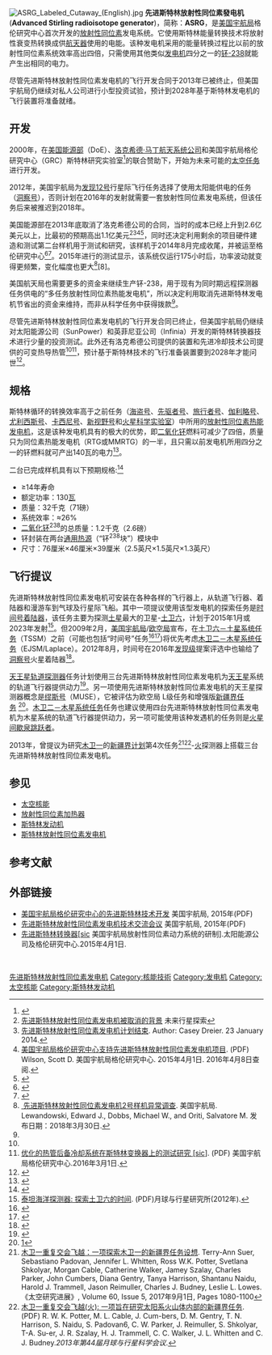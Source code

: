 [[File:ASRG_Labeled_Cutaway_(English).jpg|thumb]]
'''先进斯特林放射性同位素發电机'''('''Advanced Stirling radioisotope generator''')，简称：'''ASRG'''，是[[美国宇航局|美国宇航局]]格伦研究中心首次开发的[[放射性同位素|放射性同位素]]发电系统。它使用斯特林能量转换技术将放射性衰变热转换成供[[航天器|航天器]]使用的电能。该种发电机采用的能量转换过程比以前的放射性同位素系统效率高出四倍，只需使用其他类似[[发电机|发电机]]四分之一的[[钚的同位素|钚-238]]就能产生出相同的电力。

尽管先进斯特林放射性同位素发电机的飞行开发合同于2013年已被终止，但美国宇航局仍继续对私人公司进行小型投资试验，预计到2028年基于斯特林发电机的飞行装置将准备就绪。

== 开发 ==
2000年，在[[美国能源部|美国能源部]]（DoE）、[[洛克希德·马丁|洛克希德·马丁航天系统公司]]和美国宇航局格伦研究中心（GRC）斯特林研究实验室<ref name=lab>{{cite web|url=https://tec.grc.nasa.gov/rps/stirling-research-lab/ | accessdate=2016-08-12 |title= 斯特林研究实验室/热能转换}}</ref>的联合赞助下，开始为未来可能的[[太空探索|太空任务]]进行开发。

2012年，美国宇航局为[[发现计划#发现12号|发现12号]]行星际飞行任务选择了使用太阳能供电的任务（[[洞察号|洞察号]]），否则计划在2016年的发射就需要一套放射性同位素发电系统，但该任务后来被推迟到2018年。

美国能源部在2013年底取消了洛克希德公司的合同，当时的成本已经上升到2.6亿美元以上，比最初的预期高出1.1亿美元<ref>[http://futureplanets.blogspot.com/2013/12/the-asrg-cancellation-in-context.html 先进斯特林放射性同位素发电机被取消的背景] 未来行星探索</ref><ref>[http://www.planetary.org/blogs/casey-dreier/2014/0123-lockheed-closes-out-the-asrg-program-and-ships-hardware-to-nasa-glenn.html 先进斯特林放射性同位素发电机计划结束]. Author: Casey Dreier. 23 January 2014.</ref><ref name='support 2015'>[https://ntrs.nasa.gov/search.jsp?R=20150008244 美国宇航局格伦研究中心支持先进斯特林放射性同位素发电机项目]. (PDF) Wilson, Scott D. 美国宇航局格伦研究中心. 2015年4月1日. 2016年4月8日查阅.</ref><ref>{{cite web |url=https://ntrs.nasa.gov/archive/nasa/casi.ntrs.nasa.gov/20150006753.pdf |title=先进斯特林放射性同位素发电机装置在格伦研究中心的测试|accessdate=2016-05-20 }}</ref>，同时还决定利用剩余的项目硬件建造和测试第二台样机用于测试和研究，该样机于2014年8月完成收尾，并被运至格伦研究中心<ref>{{cite web |url=https://ntrs.nasa.gov/archive/nasa/casi.ntrs.nasa.gov/20150004104.pdf |title=先进斯特林放射性同位素发电机项目2号样机（ASRG EU 2）总装|accessdate=2016-05-20 }}</ref><ref name=spacenews>{{cite web|url=http://spacenews.com/39124lockheed-shrinking-asrg-team-as-closeout-work-begins/|title=洛克希德缩小先进斯特林放射性同位素发电机项目团队以开始收尾工作 - SpaceNews.com|author=|date=2014年1月16日|access-date=2016年8月31日}}</ref>。2015年进行的测试显示，该系统仅运行175小时后，功率波动就变得更频繁，变化幅度也更大<ref>[https://ntrs.nasa.gov/search.jsp?R=20180002070  先进斯特林放射性同位素发电机2号样机异常调查]. 美国宇航局. Lewandowski, Edward J., Dobbs, Michael W., and Oriti, Salvatore M. 发布日期：2018年3月30日.</ref>[8]。

美国航天局也需要更多的资金来继续生产钚-238，用于现有为同时期远程探测器任务供电的“多任务放射性同位素热能发电机”，所以决定利用取消先进斯特林发电机节省出的资金来维持，而非从科学任务中获得拨款<ref name=spacenews />。

尽管先进斯特林放射性同位素发电机的飞行开发合同已终止，但美国宇航局仍继续对太阳能源公司（SunPower）和英菲尼亚公司（Infinia）开发的斯特林转换器技术进行少量的投资测试。此外还有洛克希德公司提供的装置和先进冷却技术公司提供的可变热导热管<ref name="lab" /><ref>[https://ntrs.nasa.gov/search.jsp?R=20160004351 优化的热管后备冷却系统在斯特林变换器上的测试研究 [sic]]. (PDF) 美国宇航局格伦研究中心.2016年3月1日.</ref>，预计基于斯特林技术的飞行准备装置要到2028年才能问世<ref name='Meeting 2015'>{{cite web|url=https://prod.nais.nasa.gov/eps/eps_data/165279-OTHER-005-001.pdf |title=斯特林技术交流会议|accessdate=2016-04-08|archiveurl=https://web.archive.org/web/20160420084629/https://prod.nais.nasa.gov/eps/eps_data/165279-OTHER-005-001.pdf |archivedate=2016-04-20 }}</ref>。

== 规格 ==
斯特林循环的转换效率高于之前任务（[[维京号|海盗号]]、[[先锋计划|先驱者号]]、[[航海家计画|旅行者号]]、[[伽利略号探测器|伽利略号]]、[[尤利西斯号|尤利西斯号]]、[[卡西尼-惠更斯号|卡西尼号]]、[[新视野号|新视野号]]和[[火星科学实验室|火星科学实验室]]）中所用的[[放射性同位素热能发电机|放射性同位素热能发电机]]，这是该种发电机具有的极大的优势，即[[二氧化钚|二氧化钚]]燃料可减少了四倍，质量只为同位素热能发电机（RTG或MMRTG）的一半，且只需以前发电机所用四分之一的钚燃料就可产出140瓦的电力<ref name="Plutonium stockpile">{{cite news |last=Leone |first=Dan |url=http://spacenews.com/u-s-plutonium-stockpile-good-for-two-more-nuclear-batteries-after-mars-2020/ |title=火星2020年任务后，美国钚储备尚可再制造两台核电池|work=太空新闻|date=2015年3月11日|accessdate=2015-03-12 }}</ref>。

二台已完成样机具有以下预期规格:<ref name="flight units">{{cite news|last=Reckart |first=Timothy A. |url=https://spaceflightsystems.grc.nasa.gov/sspo/asrg/ |title=先进斯特林放射性同位素发电机|work=格伦研究中心|publisher=美国宇航局|date=2015年1月22日|accessdate=2016-04-08|archiveurl=https://web.archive.org/web/20160330212653/https://spaceflightsystems.grc.nasa.gov/SSPO/ASRG/ |archivedate=2016-03-30 }}</ref>
*≥14年寿命
*额定功率：130[[瓦特|瓦]]
*质量：32千克（71磅）
*系统效率：≈26%
*[[二氧化钚|二氧化钚<sup>238</sup>]]的总质量：1.2千克（2.6磅） 
*钚封装在两台[[通用热源|通用热源]]（“钚<sup>238</sup>块”）模块中 
*尺寸：76厘米×46厘米×39厘米（2.5英尺×1.5英尺×1.3英尺）

== 飞行提议 ==
先进斯特林放射性同位素发电机可安装在各种各样的飞行器上，从轨道飞行器、着陆器和漫游车到气球及行星际飞船。其中一项提议使用该型发电机的探索任务是[[泰坦海洋探测器|时间号着陆器]]，该任务主要为探测[[土星|土星]]最大的卫星-[[土卫六|土卫六]]，计划于2015年1月<ref>{{cite web|url=http://www.spacepolicyonline.com/pages/images/stories/PSDS%20Sat1%20Stofan-TIME.pdf 泰坦海洋探测器(时间号)]:首次探索外星海洋</ref>}}或2023年发射<ref>[http://www.lpi.usra.edu/opag/mar2012/presentations/Friday/1_TiME_opag.pdf 泰坦海洋探测器: 探索土卫六的时间]. (PDF)月球与行星研究所(2012年).</ref>。但2009年2月，[[美国宇航局|美国宇航局]]/[[欧洲空间局|欧空局]]宣布，在[[土卫六－土星系统任务|土卫六－土星系统任务]]（TSSM）之前（可能也包括“时间号”任务<ref>{{Cite news |url=http://www.nasa.gov/topics/solarsystem/features/20090218.html|title=美国航天局和欧空局优先考虑外太阳系行星任务|date=2009年2月18日|publisher=美国航天局}}</ref><ref>{{Cite news |last=Rincon |first=Paul |url=http://news.bbc.co.uk/1/hi/sci/tech/7897585.stm |title=进入太空机构视野中的木星|work=BBC新闻|date=2009年2月18日}}</ref>)将优先考虑[[木卫二－木星系统任务|木卫二－木星系统任务]]（EJSM/Laplace）。2012年8月，时间号在2016年[[发现计划|发现级]]提案评选中也输给了[[洞察号|洞察号]]火星着陆器<ref name=washington>{{Cite news |url=https://www.washingtonpost.com/national/health-science/nasa-will-send-robot-drill-to-mars-in-2016/2012/08/20/43bf1980-eaef-11e1-9ddc-340d5efb1e9c_story.html |title=美国航天局将于2016年向火星发射机器人钻机|work=《华盛顿邮报》|first=Brian |last=Vastag |date=2012年8月20日}}</ref>。

[[天王星轨道探测器|天王星轨道探测器]]任务计划使用三台先进斯特林放射性同位素发电机为[[天王星|天王星]]系统的轨道飞行器提供动力<ref name=Smith2010>{{cite journal| last=Smith| first=R.M.| author2=Yozwiak, A.W.| author3= Lederer, A.P.|author4= Turtle, E.P.| title=天王星系统的荷鲁斯-赫歇尔轨道侦察| year=2010年|page=2471| journal=第41届月球与行星科学会议| issue=1533| bibcode=2010LPI....41.2471S}}</ref>。另一项使用先进斯特林放射性同位素发电机的天王星探测器概念是[[缪斯号|缪斯号]]（MUSE），它被评估为欧空局 L级任务和增强版[[新疆界计划|新疆界任务]] <ref>[http://www.hou.usra.edu/meetings/lpsc2014/pdf/2406.pdf]</ref>。[[木卫二－木星系统任务|木卫二－木星系统任务]]任务也建议使用四台先进斯特林放射性同位素发电机为木星系统的轨道飞行器提供动力，另一项可能使用该种发遇机的任务则是[[火星间歇泉跳跃者|火星间歇泉跳跃者]]。

2013年，曾提议为研究[[木卫一|木卫一]]的[[新疆界计划|新疆界计划]]第4次任务<ref name='FIRE 2017'>[http://www.sciencedirect.com/science/article/pii/S0273117717303484 木卫一重复交会飞越：一项探索木卫一的新疆界任务设想]. Terry-Ann Suer, Sebastiano Padovan, Jennifer L. Whitten, Ross W.K. Potter, Svetlana Shkolyar, Morgan Cable, Catherine Walker, Jamey Szalay, Charles Parker, John Cumbers, Diana Gentry, Tanya Harrison, Shantanu Naidu, Harold J. Trammell, Jason Reimuller, Charles J. Budney, Leslie L. Lowes. 《太空研究进展》, Volume 60, Issue 5, 2017年9月1日, Pages 1080-1100</ref><ref name='FIRE 2013'>[http://www.lpi.usra.edu/meetings/lpsc2013/pdf/2874.pdf 木卫一重复交会飞越(火): 一项旨在研究太阳系火山体内部的新疆界任务]. (PDF) R. W. K. Potter, M. L. Cable, J. Cum-bers, D. M. Gentry, T. N. Harrison, S. Naidu, S. Padovan6, C. W. Parker, J. Reimuller, S. Shkolyar, T-A. Su-er, J. R. Szalay, H. J. Trammell, C. C. Walker, J. L. Whitten and C. J. Budney.''2013年第44届月球与行星科学会议''.</ref>-[[木卫一重复交会飞越|火]]探测器上搭载三台先进斯特林放射性同位素发电机。

== 参见 ==
* [[太空核能|太空核能]]
* [[放射性同位素加热器|放射性同位素加热器]]
* [[斯特林发动机|斯特林发动机]]
* [[斯特林放射性同位素发电机|斯特林放射性同位素发电机]]

== 参考文献 ==
{{Reflist|30em}}

== 外部链接 ==
*[http://esto.nasa.gov/conferences/nstc2007/papers/Shaltens_Richard_D2P1_NSTC-07-0138.pdf 美国宇航局格伦研究中心的先进斯特林技术开发] 美国宇航局, 2015年(PDF)
*[https://web.archive.org/web/20160420084629/https://prod.nais.nasa.gov/eps/eps_data/165279-OTHER-005-001.pdf 先进斯特林放射性同位素发电机技术交流会议] 美国宇航局, 2015年(PDF)
*[https://ntrs.nasa.gov/archive/nasa/casi.ntrs.nasa.gov/20150011443.pdf 先进斯特林转换器[sic] 美国宇航局放射性同位素动力系统的研制].太阳能源公司及格伦研究中心.2015年4月1日.
 
[[Category:先进斯特林放射性同位素发电机|]]
[[Category:核能技術|Category:核能技術]]
[[Category:发电机|Category:发电机]]
[[Category:太空核能|Category:太空核能]]
[[Category:斯特林发动机|Category:斯特林发动机]]